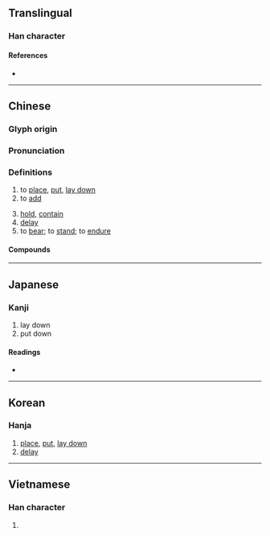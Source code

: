 {{also|搁}}
{{character info/new}}
==Translingual==

===Han character===
{{Han char|rn=64|rad=手|as=14|sn=17|four=57020|canj=QANR|ids=⿰扌閣}}

====References====
* {{Han ref|kx=0461.011|dkj=12892|dj=0810.090|hdz=31977.050|uh=64F1|ud=25841|bh=C0C1|bd=49345}}

----

==Chinese==
{{zh-forms|s=搁}}

===Glyph origin===
{{Han etym}}

===Pronunciation===
{{zh-pron
|m=gē,gé
|m_note=gē - literary ("to place, to add, to hold"); gé (Mainland), gē (Taiwan) - vernacular ("to bear, to stand, to endure")
|c=gok3
|h=pfs=
|md=
|mn=kok/koh
|mn_note=kok - literary; koh - vernacular
|w=
|mc=y
|oc=y
|cat=v
}}

===Definitions===
{{zh-hanzi}}

# to [[place]], [[put]], [[lay down]]
# to [[add]] 
#: {{zh-x|'''擱''' 點兒{r} 鹽|'''add''' some [[salt]]}}
# [[hold]], [[contain]]
# [[delay]]
# to [[bear]]; to [[stand]]; to [[endure]]

====Compounds====
{{zh-der|耽擱|擱置|擱起|擱得住|擱不住|擱淺}}

{{zh-cat|Elementary}}

----

==Japanese==

===Kanji===
{{ja-kanji|grade=|rs=手14}}

# lay down
# put down

====Readings====
* {{ja-readings
|goon=かく
|kanon=かく
|kun=お-く}}

----

==Korean==

===Hanja===
{{ko-hanja|hangeul=각|eumhun=|rv=gak|mr=kak|y=kak}}

# [[place]], [[put]], [[lay down]]
# [[delay]]

----

==Vietnamese==

===Han character===
{{vi-readings|rs=手14|hanviet=[[gác]], [[các]]}}

# {{defn|lang=vi|sort=手14}}

{{cln|vi|Han tu}}